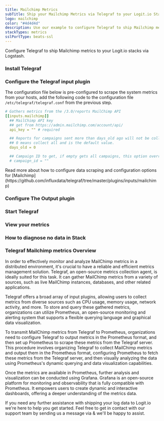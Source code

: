 ```yaml
---
title: Mailchimp Metrics
subTitle: Ship your Mailchimp Metrics via Telegraf to your Logit.io Stack
logo: mailchimp
color: "#4d4d4d"
description: Use our example to configure Telegraf to ship Mailchimp metrics to your Logit.io stacks. Configure Telegraf to send Mailchimp metrics to Logstash or Elastic.
stackTypes: metrics
sslPortType: beats-ssl
---
```


Configure Telegraf to ship Mailchimp metrics to your Logit.io stacks via Logstash.

<Steps>

  ### Install Telegraf

  <InstallTelegraf />

  ### Configure the Telegraf input plugin

  The configuration file below is pre-configured to scrape the system metrics from your hosts, add the following code to the configuration file `/etc/telegraf/telegraf.conf` from the previous step.

  ```yaml copy
  # Gathers metrics from the /3.0/reports MailChimp API
  [[inputs.mailchimp]]
    ## MailChimp API key
    ## get from https://admin.mailchimp.com/account/api/
    api_key = "" # required

    ## Reports for campaigns sent more than days_old ago will not be collected.
    ## 0 means collect all and is the default value.
    days_old = 0

    ## Campaign ID to get, if empty gets all campaigns, this option overrides days_old
    # campaign_id = ""
  ```

  <Callout type="info">
    Read more about how to configure data scraping and configuration options for [Mailchimp](https://github.com/influxdata/telegraf/tree/master/plugins/inputs/mailchimp)
  </Callout>

  ### Configure The Output plugin

  <TelegrafOutputPlugin />

  ### Start Telegraf

  <StartTelegraf />

  ### View your metrics
  <LaunchStack source="Mailchimp_Metrics_via_Telegraf" utmMedium="metrics" utmCampaign="telegraf-Mailchimp-metrics" />

  ### How to diagnose no data in Stack

  <DiagnoseNoData />

</Steps>

### Telegraf Mailchimp metrics Overview

In order to effectively monitor and analyze MailChimp metrics in a distributed environment, it's crucial to have a reliable and efficient 
metrics management solution. Telegraf, an open-source metrics collection agent, is ideally suited for this task. It can gather MailChimp 
metrics from a variety of sources, such as live MailChimp instances, databases, and other related applications.

Telegraf offers a broad array of input plugins, allowing users to collect metrics from diverse sources such as CPU usage, memory usage, 
network activity, and more. To store and query these gathered metrics, organizations can utilize Prometheus, an open-source monitoring and 
alerting system that supports a flexible querying language and graphical data visualization.

To transmit MailChimp metrics from Telegraf to Prometheus, organizations need to configure Telegraf to output metrics in the Prometheus format, 
and then set up Prometheus to scrape these metrics from the Telegraf server. This procedure involves organizing Telegraf to collect MailChimp 
metrics and output them in the Prometheus format, configuring Prometheus to fetch these metrics from the Telegraf server, and then visually 
analyzing the data using Prometheus's dynamic querying and data visualization capabilities.

Once the metrics are available in Prometheus, further analysis and visualization can be conducted using Grafana. Grafana is an open-source 
platform for monitoring and observability that is fully compatible with Prometheus. It empowers users to create dynamic and interactive dashboards, 
offering a deeper understanding of the metrics data.

If you need any further assistance with shipping your log data to Logit.io we're here to help you get started. Feel free to get in contact with 
our support team by sending us a message via <IntercomButton text="live chat" /> & we'll be happy to assist.